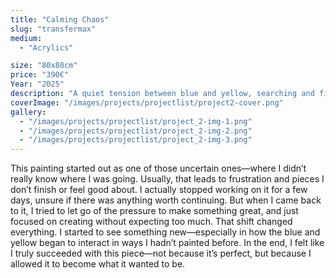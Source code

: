 ```yaml
---
title: "Calming Chaos"
slug: "transfermax"
medium:
  - "Acrylics"

size: "80x80cm"
price: "390€"
Year: "2025"
description: "A quiet tension between blue and yellow, searching and finding. This piece grew out of uncertainty—and became something whole."
coverImage: "/images/projects/projectlist/project2-cover.png"
gallery:
  - "/images/projects/projectlist/project_2-img-1.png"
  - "/images/projects/projectlist/project_2-img-2.png"
  - "/images/projects/projectlist/project_2-img-3.png"
---
```


This painting started out as one of those uncertain ones—where I didn’t really know where I was going. Usually, that leads to frustration and pieces I don’t finish or feel good about. I actually stopped working on it for a few days, unsure if there was anything worth continuing. But when I came back to it, I tried to let go of the pressure to make something great, and just focused on creating without expecting too much. That shift changed everything. I started to see something new—especially in how the blue and yellow began to interact in ways I hadn’t painted before. In the end, I felt like I truly succeeded with this piece—not because it’s perfect, but because I allowed it to become what it wanted to be.
